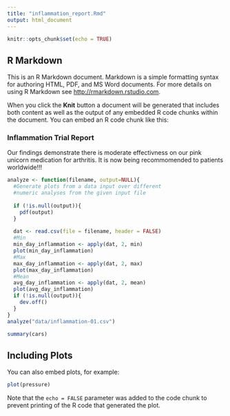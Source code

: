 ```yaml
---
title: "inflammation_report.Rmd"
output: html_document
---
```


```r
knitr::opts_chunk$set(echo = TRUE)
```

## R Markdown

This is an R Markdown document. Markdown is a simple formatting syntax for authoring HTML, PDF, and MS Word documents. For more details on using R Markdown see <http://rmarkdown.rstudio.com>.

When you click the **Knit** button a document will be generated that includes both content as well as the output of any embedded R code chunks within the document. You can embed an R code chunk like this:


### Inflammation Trial Report
Our findings demonstrate there is moderate effectivness on our pink unicorn medication for arthritis. It is now being recommomended to patients worldwide!!!
```r
analyze <- function(filename, output=NULL){
  #Generate plots from a data input over different
  #numeric analyses from the given input file
  
  if (!is.null(output)){
    pdf(output)
  }
  
  dat <- read.csv(file = filename, header = FALSE)
  #Min
  min_day_inflammation <- apply(dat, 2, min)
  plot(min_day_inflammation)
  #Max
  max_day_inflammation <- apply(dat, 2, max)
  plot(max_day_inflammation)
  #Mean
  avg_day_inflammation <- apply(dat, 2, mean)
  plot(avg_day_inflammation)
  if (!is.null(output)){
    dev.off()
  }
}
analyze("data/inflammation-01.csv")
```

```r
summary(cars)
```

## Including Plots

You can also embed plots, for example:

```r
plot(pressure)
```

Note that the `echo = FALSE` parameter was added to the code chunk to prevent printing of the R code that generated the plot.
